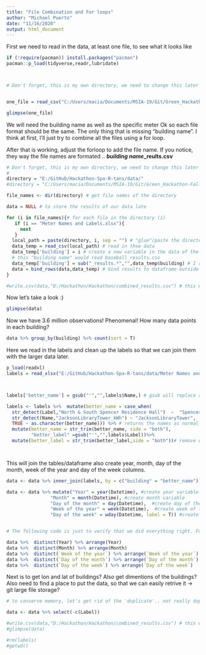 ```yaml
---
title: "File Combination and For loops"
author: "Michael Puerto"
date: "11/16/2020"
output: html_document
---
```


First we need to read in the data, at least one file, to see what it looks like



```r
if (!require(pacman)) install.packages("pacman") 
pacman::p_load(tidyverse,readr,lubridate)



# Don't forget, this is my own directory, we need to change this later to work with the data directly from github if possible


one_file = read_csv("C:/Users/macia/Documents/MSIA-19/Git/Green_Hackathon-Fall2020/data/Analysis/Baseball_results.csv")

glimpse(one_file)

```
We will need the building name as well as the specific meter
Ok so each file format should be the same. The only thing that is missing "building name". I think at first, I'll just try to combine all the files using a for loop.

After that is working, adjust the forloop to add the file name. If you notice, they way the file names are formated .. __*building name*_reults.csv__




```r

# Don't forget, this is my own directory, we need to change this later to work with the data directly from github if possible
#
directory = "E:/GitHub/Hackathon-Spa-R-tans/data/"
#directory = "C:/Users/macia/Documents/MSIA-19/Git/Green_Hackathon-Fall2020/data/Analysis/"

file_names <- dir(directory) # get file names of the directory

data = NULL # to store the results of our data late

for (i in file_names){# for each file in the directory (i)
   if (i == "Meter Names and Labels.xlsx"){
     next
   }
  local_path = paste(directory, i, sep = "") # "glue"/paste the directory and file name
  data_temp = read_csv(local_path) # read in thee data
  data_temp['building'] = i # create a new variable in the data of the file name -> since this contains building name
  # this "building name" would read baseball_results.csv 
  data_temp['building'] = sub("_results.*","",data_temp$building) # I replace _results.csv with "" (empty) leaving only the building name left
  data = bind_rows(data,data_temp) # bind results to dataframe outside of the loop. 
}

#write.csv(data,"D:/Hackathon/Hackathon/combined_results.csv") # this will write the csv. 


```


Now let's take a look :)


```r
glimpse(data)
```

Now we have 3.6 million observations! 
Phenomenal!
How many data points in each building?

```r

data %>% group_by(building) %>% count(sort = T)

```

Here we read in the labels and clean up the labels so that we can join them with the larger data later. 

```r

p_load(readxl)
labels = read_xlsx("E:/GitHub/Hackathon-Spa-R-tans/data/Meter Names and Labels.xlsx",col_types = "text",trim_ws = T)



labels['better_name'] = gsub("'","",labels$Name,) # gsub will replace all ' <- with "" (empty)

labels <- labels %>%  mutate(better_name = case_when(
  str_detect(Label,"North & South Spencer Residence Hall")	~  "Spencer", # the 'name' on the label set is different than the file name. This will detect if the character matches and change it to desried string -> one that matches the file name.  
  str_detect(Name,"JacksonLibraryTower_kWh") ~ "JacksonLibraryTower",
  TRUE ~ as.character(better_name))) %>% # returns the names as normal
  mutate(better_name = str_trim(better_name, side = "both"),
         "better_label" =gsub("'","",labels$Label))%>% 
  mutate(better_label = str_trim(better_label,side = "both"))# remove white space on bothsides of the word




```


This will join the tables/dataframe also create year, month, day of the month, week of the year and day of the week columns. 

```r

data <- data %>% inner_join(labels, by = c("building" = "better_name")) %>% select(-c(building,Name)) # inner join on the names. 

data <- data %>% mutate("Year" = year(Datetime), #create year variable
                "Month" = month(Datetime), #create month variable
                "Day of the month" = day(Datetime),  #create day of the month variable
                "Week of the year" = week(Datetime),  #create week of the year variable 
                "Day of the week" = wday(Datetime, label = T)) #create day of the week variable


# The following code is just to verify that we did everything right. For example, shoud have 7 days in a week, 31 days in a month, 53 weeks in a year.. etc

data %>%  distinct(Year) %>% arrange(Year)
data %>%  distinct(Month) %>% arrange(Month)
data %>%  distinct(`Week of the year`) %>% arrange(`Week of the year`)
data %>%  distinct(`Day of the month`) %>% arrange(`Day of the month`)
data %>%  distinct(`Day of the week`) %>% arrange(`Day of the week`)
```

Next is to get lon and lat of buildings? 
Also get dimentions of the buildings? 
Also need to find a place to put the data, so that we can easily retrive it -> git large file storage? 

```r


# to conserve memory, let's get rid of the 'duplicate'.. not really dupe, names

data <- data %>% select(-c(Label))

#write.csv(data,"D:/Hackathon/Hackathon/combined_results.csv") # this will write the csv. 
#glimpse(data)

#rm(labels)
#getwd()

```


